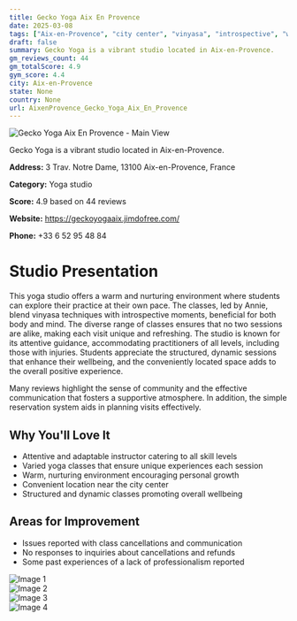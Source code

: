 ```yaml
---
title: Gecko Yoga Aix En Provence
date: 2025-03-08
tags: ["Aix-en-Provence", "city center", "vinyasa", "introspective", "welcoming atmosphere", "community-focused", "Aix-en-Provence"]  
draft: false
summary: Gecko Yoga is a vibrant studio located in Aix-en-Provence.
gm_reviews_count: 44
gm_totalScore: 4.9
gym_score: 4.4
city: Aix-en-Provence
state: None
country: None
url: AixenProvence_Gecko_Yoga_Aix_En_Provence
---
```


<div className="aspect-[16/9] relative my-8">
  <img 
    src="https://lh5.googleusercontent.com/p/AF1QipPuQJv5dHeOs01P6rlFpEIOTbThk9yF0jyM57K1=w1920-h1080-k-no"
    alt="Gecko Yoga Aix En Provence - Main View"
    className="object-cover absolute inset-0 w-full h-full rounded-lg"
  />
</div>

Gecko Yoga is a vibrant studio located in Aix-en-Provence.

**Address:** 3 Trav. Notre Dame, 13100 Aix-en-Provence, France

**Category:** Yoga studio

**Score:** 4.9 based on 44 reviews

**Website:** https://geckoyogaaix.jimdofree.com/

**Phone:** +33 6 52 95 48 84

# Studio Presentation

This yoga studio offers a warm and nurturing environment where students can explore their practice at their own pace. The classes, led by Annie, blend vinyasa techniques with introspective moments, beneficial for both body and mind. The diverse range of classes ensures that no two sessions are alike, making each visit unique and refreshing. The studio is known for its attentive guidance, accommodating practitioners of all levels, including those with injuries. Students appreciate the structured, dynamic sessions that enhance their wellbeing, and the conveniently located space adds to the overall positive experience.

Many reviews highlight the sense of community and the effective communication that fosters a supportive atmosphere. In addition, the simple reservation system aids in planning visits effectively.

## Why You'll Love It

- Attentive and adaptable instructor catering to all skill levels
- Varied yoga classes that ensure unique experiences each session
- Warm, nurturing environment encouraging personal growth
- Convenient location near the city center
- Structured and dynamic classes promoting overall wellbeing

## Areas for Improvement

- Issues reported with class cancellations and communication
- No responses to inquiries about cancellations and refunds
- Some past experiences of a lack of professionalism reported

<div className="grid grid-cols-1 xl:grid-cols-2 gap-4 my-8">
<div className="aspect-[4/3] relative"><img src="https://lh5.googleusercontent.com/p/AF1QipPERoiU0iuUJttqW6j_vuIInyxbiEdHOYeofxWT=w1920-h1080-k-no" alt="Image 1" className="object-cover absolute inset-0 w-full h-full rounded-lg" /></div>
<div className="aspect-[4/3] relative"><img src="https://lh5.googleusercontent.com/p/AF1QipODknd1ZogQAC0W03JjXokNwjPc4N-v4k7aDo6G=w1920-h1080-k-no" alt="Image 2" className="object-cover absolute inset-0 w-full h-full rounded-lg" /></div>
<div className="aspect-[4/3] relative"><img src="https://lh5.googleusercontent.com/p/AF1QipPWB1cH3cbs-71JNMMeZEeeYgbjQI2o-1INeNpA=w1920-h1080-k-no" alt="Image 3" className="object-cover absolute inset-0 w-full h-full rounded-lg" /></div>
<div className="aspect-[4/3] relative"><img src="https://lh5.googleusercontent.com/p/AF1QipNie4MsgDCh-H9KxxvnEC6FRIcVvUPW3YJGqjqn=w1920-h1080-k-no" alt="Image 4" className="object-cover absolute inset-0 w-full h-full rounded-lg" /></div>
</div>